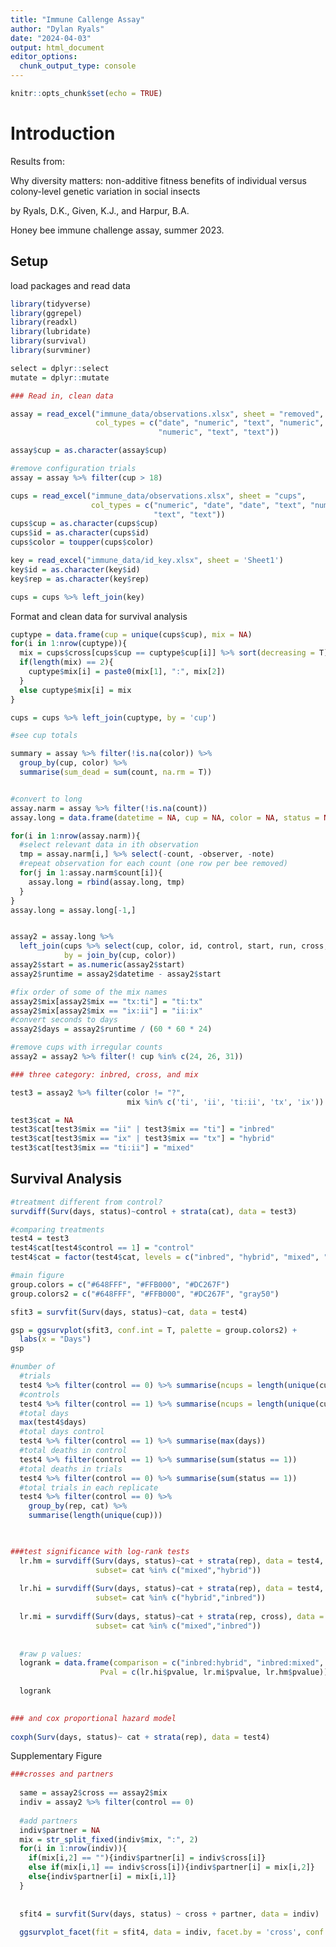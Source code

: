 ```yaml
---
title: "Immune Callenge Assay"
author: "Dylan Ryals"
date: "2024-04-03"
output: html_document
editor_options: 
  chunk_output_type: console
---
```


```r
knitr::opts_chunk$set(echo = TRUE)
```

# Introduction

Results from:

Why diversity matters: non-additive fitness benefits of individual versus colony-level genetic variation in social insects

by Ryals, D.K., Given, K.J., and Harpur, B.A.


Honey bee immune challenge assay, summer 2023.


## Setup 

load packages and read data

```r
library(tidyverse)
library(ggrepel)
library(readxl)
library(lubridate)
library(survival)
library(survminer)

select = dplyr::select
mutate = dplyr::mutate

### Read in, clean data

assay = read_excel("immune_data/observations.xlsx", sheet = "removed",
                   col_types = c("date", "numeric", "text", "numeric", 
                                 "numeric", "text", "text"))

assay$cup = as.character(assay$cup)

#remove configuration trials
assay = assay %>% filter(cup > 18)

cups = read_excel("immune_data/observations.xlsx", sheet = "cups",
                  col_types = c("numeric", "date", "date", "text", "numeric", "numeric",
                                "text", "text"))
cups$cup = as.character(cups$cup)
cups$id = as.character(cups$id)
cups$color = toupper(cups$color)

key = read_excel("immune_data/id_key.xlsx", sheet = 'Sheet1')
key$id = as.character(key$id)
key$rep = as.character(key$rep)

cups = cups %>% left_join(key)

```


Format and clean data for survival analysis

```r

cuptype = data.frame(cup = unique(cups$cup), mix = NA)
for(i in 1:nrow(cuptype)){
  mix = cups$cross[cups$cup == cuptype$cup[i]] %>% sort(decreasing = T)
  if(length(mix) == 2){
    cuptype$mix[i] = paste0(mix[1], ":", mix[2])
  }
  else cuptype$mix[i] = mix
}

cups = cups %>% left_join(cuptype, by = 'cup')

#see cup totals

summary = assay %>% filter(!is.na(color)) %>%
  group_by(cup, color) %>% 
  summarise(sum_dead = sum(count, na.rm = T))


#convert to long
assay.narm = assay %>% filter(!is.na(count))
assay.long = data.frame(datetime = NA, cup = NA, color = NA, status = NA)

for(i in 1:nrow(assay.narm)){
  #select relevant data in ith observation
  tmp = assay.narm[i,] %>% select(-count, -observer, -note)
  #repeat observation for each count (one row per bee removed)
  for(j in 1:assay.narm$count[i]){
    assay.long = rbind(assay.long, tmp)
  }
}
assay.long = assay.long[-1,]


assay2 = assay.long %>% 
  left_join(cups %>% select(cup, color, id, control, start, run, cross, mix, rep), 
            by = join_by(cup, color))
assay2$start = as.numeric(assay2$start)
assay2$runtime = assay2$datetime - assay2$start

#fix order of some of the mix names
assay2$mix[assay2$mix == "tx:ti"] = "ti:tx"
assay2$mix[assay2$mix == "ix:ii"] = "ii:ix"
#convert seconds to days
assay2$days = assay2$runtime / (60 * 60 * 24)

#remove cups with irregular counts 
assay2 = assay2 %>% filter(! cup %in% c(24, 26, 31))

### three category: inbred, cross, and mix

test3 = assay2 %>% filter(color != "?", 
                          mix %in% c('ti', 'ii', 'ti:ii', 'tx', 'ix'))

test3$cat = NA
test3$cat[test3$mix == "ii" | test3$mix == "ti"] = "inbred"
test3$cat[test3$mix == "ix" | test3$mix == "tx"] = "hybrid"
test3$cat[test3$mix == "ti:ii"] = "mixed"

```


## Survival Analysis

```r

#treatment different from control?
survdiff(Surv(days, status)~control + strata(cat), data = test3)

#comparing treatments
test4 = test3
test4$cat[test4$control == 1] = "control"
test4$cat = factor(test4$cat, levels = c("inbred", "hybrid", "mixed", "control"))

#main figure
group.colors = c("#648FFF", "#FFB000", "#DC267F")
group.colors2 = c("#648FFF", "#FFB000", "#DC267F", "gray50")

sfit3 = survfit(Surv(days, status)~cat, data = test4)

gsp = ggsurvplot(sfit3, conf.int = T, palette = group.colors2) + 
  labs(x = "Days")
gsp

#number of
  #trials
  test4 %>% filter(control == 0) %>% summarise(ncups = length(unique(cup)))
  #controls
  test4 %>% filter(control == 1) %>% summarise(ncups = length(unique(cup)))
  #total days
  max(test4$days)
  #total days control
  test4 %>% filter(control == 1) %>% summarise(max(days))
  #total deaths in control
  test4 %>% filter(control == 1) %>% summarise(sum(status == 1))
  #total deaths in trials
  test4 %>% filter(control == 0) %>% summarise(sum(status == 1))
  #total trials in each replicate
  test4 %>% filter(control == 0) %>% 
    group_by(rep, cat) %>% 
    summarise(length(unique(cup)))

  

###test significance with log-rank tests
  lr.hm = survdiff(Surv(days, status)~cat + strata(rep), data = test4, 
                   subset= cat %in% c("mixed","hybrid"))
  
  lr.hi = survdiff(Surv(days, status)~cat + strata(rep), data = test4, 
                   subset= cat %in% c("hybrid","inbred"))
  
  lr.mi = survdiff(Surv(days, status)~cat + strata(rep, cross), data = test4, 
                   subset= cat %in% c("mixed","inbred"))
  
  
  #raw p values:
  logrank = data.frame(comparison = c("inbred:hybrid", "inbred:mixed", "hybrid:mixed"),
                    Pval = c(lr.hi$pvalue, lr.mi$pvalue, lr.hm$pvalue))
  
  logrank

  
### and cox proportional hazard model
  
coxph(Surv(days, status)~ cat + strata(rep), data = test4)
```


Supplementary Figure
```r
###crosses and partners
  
  same = assay2$cross == assay2$mix
  indiv = assay2 %>% filter(control == 0)
  
  #add partners
  indiv$partner = NA
  mix = str_split_fixed(indiv$mix, ":", 2)
  for(i in 1:nrow(indiv)){
    if(mix[i,2] == ""){indiv$partner[i] = indiv$cross[i]}
    else if(mix[i,1] == indiv$cross[i]){indiv$partner[i] = mix[i,2]}
    else{indiv$partner[i] = mix[i,1]}
  }
  
  
  sfit4 = survfit(Surv(days, status) ~ cross + partner, data = indiv)
  
  ggsurvplot_facet(fit = sfit4, data = indiv, facet.by = 'cross', conf.int = T, pval = T)

```
